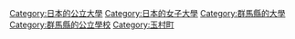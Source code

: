 [[Category:日本的公立大學|Category:日本的公立大學]]
[[Category:日本的女子大學|Category:日本的女子大學]]
[[Category:群馬縣的大學|Category:群馬縣的大學]]
[[Category:群馬縣的公立學校|Category:群馬縣的公立學校]]
[[Category:玉村町|Category:玉村町]]
